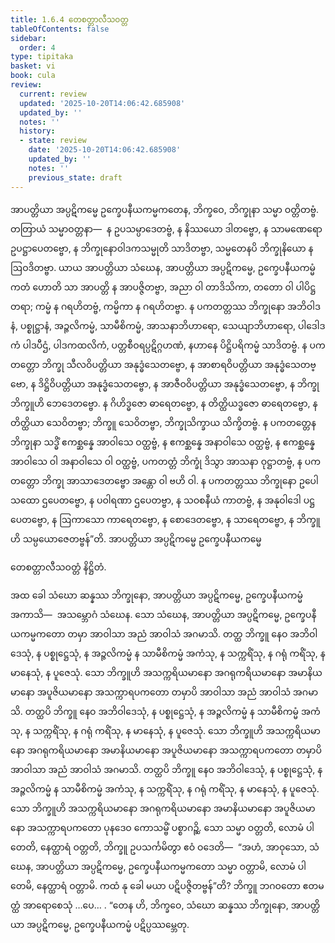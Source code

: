 ```yaml
---
title: 1.6.4 တေစတ္တာလီသဝတ္တ
tableOfContents: false
sidebar:
  order: 4
type: tipitaka
basket: vi
book: cula
review:
  current: review
  updated: '2025-10-20T14:06:42.685908'
  updated_by: ''
  notes: ''
  history:
  - state: review
    date: '2025-10-20T14:06:42.685908'
    updated_by: ''
    notes: ''
    previous_state: draft
---
```



<DynamicBreadcrumb />


<ReviewStatus review={frontmatter.review} showDetails={true} />

<HypothesisAnnotation frontmatter={frontmatter} />

<Division number="60" book="cula" e="ch" v="4" p="63">

<Paragraph number="280" book="cula">
အာပတ္တိယာ အပ္ပဋိကမ္မေ ဥက္ခေပနီယကမ္မကတေန, ဘိက္ခဝေ, ဘိက္ခုနာ သမ္မာ ဝတ္တိတဗ္ဗံ. တတြာယံ သမ္မာဝတ္တနာ—  န ဥပသမ္ပာဒေတဗ္ဗံ, န နိဿယော ဒါတဗ္ဗော, န သာမဏေရော ဥပဋ္ဌာပေတဗ္ဗော, န ဘိက္ခုနောဝါဒကသမ္မုတိ သာဒိတဗ္ဗာ, သမ္မတေနပိ ဘိက္ခုနိယော န ဩဝဒိတဗ္ဗာ. ယာယ အာပတ္တိယာ သံဃေန, အာပတ္တိယာ အပ္ပဋိကမ္မေ, ဥက္ခေပနီယကမ္မံ ကတံ ဟောတိ သာ အာပတ္တိ န အာပဇ္ဇိတဗ္ဗာ, အညာ ဝါ တာဒိသိကာ, တတော ဝါ ပါပိဋ္ဌတရာ; ကမ္မံ န ဂရဟိတဗ္ဗံ, ကမ္မိကာ န ဂရဟိတဗ္ဗာ. န ပကတတ္တဿ ဘိက္ခုနော အဘိဝါဒနံ, ပစ္စုဋ္ဌာနံ, အဉ္ဇလိကမ္မံ, သာမီစိကမ္မံ, အာသနာဘိဟာရော, သေယျာဘိဟာရော, ပါဒေါဒကံ ပါဒပီဌံ, ပါဒကထလိကံ, ပတ္တစီဝရပ္ပဋိဂ္ဂဟဏံ, နဟာနေ ပိဋ္ဌိပရိကမ္မံ သာဒိတဗ္ဗံ. န ပကတတ္တော ဘိက္ခု သီလဝိပတ္တိယာ အနုဒ္ဓံသေတဗ္ဗော, န အာစာရဝိပတ္တိယာ အနုဒ္ဓံသေတဗ္ဗော, န ဒိဋ္ဌိဝိပတ္တိယာ အနုဒ္ဓံသေတဗ္ဗော, န အာဇီဝဝိပတ္တိယာ အနုဒ္ဓံသေတဗ္ဗော, န ဘိက္ခု ဘိက္ခူဟိ ဘေဒေတဗ္ဗော. န ဂိဟိဒ္ဓဇော ဓာရေတဗ္ဗော, န တိတ္ထိယဒ္ဓဇော ဓာရေတဗ္ဗော, န တိတ္ထိယာ သေဝိတဗ္ဗာ; ဘိက္ခူ သေဝိတဗ္ဗာ, ဘိက္ခုသိက္ခာယ သိက္ခိတဗ္ဗံ. န ပကတတ္တေန ဘိက္ခုနာ သဒ္ဓိံ ဧကစ္ဆန္နေ အာဝါသေ ဝတ္ထဗ္ဗံ, န ဧကစ္ဆန္နေ အနာဝါသေ ဝတ္ထဗ္ဗံ, န ဧကစ္ဆန္နေ အာဝါသေ ဝါ အနာဝါသေ ဝါ ဝတ္ထဗ္ဗံ, ပကတတ္တံ ဘိက္ခုံ ဒိသွာ အာသနာ ဝုဋ္ဌာတဗ္ဗံ, န ပကတတ္တော ဘိက္ခု အာသာဒေတဗ္ဗော အန္တော ဝါ ဗဟိ ဝါ. န ပကတတ္တဿ ဘိက္ခုနော ဥပေါသထော ဌပေတဗ္ဗော, န ပဝါရဏာ ဌပေတဗ္ဗာ, န သဝစနီယံ ကာတဗ္ဗံ, န အနုဝါဒေါ ပဋ္ဌပေတဗ္ဗော, န ဩကာသော ကာရေတဗ္ဗော, န စောဒေတဗ္ဗော, န သာရေတဗ္ဗော, န ဘိက္ခူဟိ သမ္ပယောဇေတဗ္ဗန်”တိ.

</Paragraph>
</Division>

<Paragraph number="281" type="center" book="cula">
အာပတ္တိယာ အပ္ပဋိကမ္မေ ဥက္ခေပနီယကမ္မေ

  
တေစတ္တာလီသဝတ္တံ နိဋ္ဌိတံ.


</Paragraph>

<Division number="61" book="cula" e="ch" v="4" p="64">

<Paragraph number="282" book="cula">
အထ ခေါ သံဃော ဆန္နဿ ဘိက္ခုနော, အာပတ္တိယာ အပ္ပဋိကမ္မေ, ဥက္ခေပနီယကမ္မံ အကာသိ—  အသမ္ဘောဂံ သံဃေန. သော သံဃေန, အာပတ္တိယာ အပ္ပဋိကမ္မေ, ဥက္ခေပနီယကမ္မကတော တမှာ အာဝါသာ အညံ အာဝါသံ အဂမာသိ. တတ္ထ ဘိက္ခူ နေဝ အဘိဝါဒေသုံ, န ပစ္စုဋ္ဌေသုံ, န အဉ္ဇလိကမ္မံ န သာမီစိကမ္မံ အကံသု, န သက္ကရိံသု, န ဂရုံ ကရိံသု, န မာနေသုံ, န ပူဇေသုံ. သော ဘိက္ခူဟိ အသက္ကရိယမာနော အဂရုကရိယမာနော အမာနိယမာနော အပူဇိယမာနော အသက္ကာရပကတော တမှာပိ အာဝါသာ အညံ အာဝါသံ အဂမာသိ. တတ္ထပိ ဘိက္ခူ နေဝ အဘိဝါဒေသုံ, န ပစ္စုဋ္ဌေသုံ, န အဉ္ဇလိကမ္မံ န သာမီစိကမ္မံ အကံသု, န သက္ကရိံသု, န ဂရုံ ကရိံသု, န မာနေသုံ, န ပူဇေသုံ. သော ဘိက္ခူဟိ အသက္ကရိယမာနော အဂရုကရိယမာနော အမာနိယမာနော အပူဇိယမာနော အသက္ကာရပကတော တမှာပိ အာဝါသာ အညံ အာဝါသံ အဂမာသိ. တတ္ထပိ ဘိက္ခူ နေဝ အဘိဝါဒေသုံ, န ပစ္စုဋ္ဌေသုံ, န အဉ္ဇလိကမ္မံ န သာမီစိကမ္မံ အကံသု, န သက္ကရိံသု, န ဂရုံ ကရိံသု, န မာနေသုံ, န ပူဇေသုံ. သော ဘိက္ခူဟိ အသက္ကရိယမာနော အဂရုကရိယမာနော အမာနိယမာနော အပူဇိယမာနော အသက္ကာရပကတော ပုနဒေဝ ကောသမ္ဗိံ ပစ္စာဂဉ္ဆိ. သော သမ္မာ ဝတ္တတိ, လောမံ ပါတေတိ, နေတ္ထာရံ ဝတ္တတိ, ဘိက္ခူ ဥပသင်္ကမိတွာ ဧဝံ ဝဒေတိ—  “အဟံ, အာဝုသော, သံဃေန, အာပတ္တိယာ အပ္ပဋိကမ္မေ, ဥက္ခေပနီယကမ္မကတော သမ္မာ ဝတ္တာမိ, လောမံ ပါတေမိ, နေတ္ထာရံ ဝတ္တာမိ. ကထံ နု ခေါ မယာ ပဋိပဇ္ဇိတဗ္ဗန်”တိ? ဘိက္ခူ ဘဂဝတော ဧတမတ္ထံ အာရောစေသုံ …ပေ… . “တေန ဟိ, ဘိက္ခဝေ, သံဃော ဆန္နဿ ဘိက္ခုနော, အာပတ္တိယာ အပ္ပဋိကမ္မေ, ဥက္ခေပနီယကမ္မံ ပဋိပ္ပဿမ္ဘေတု.
</Paragraph>
</Division>